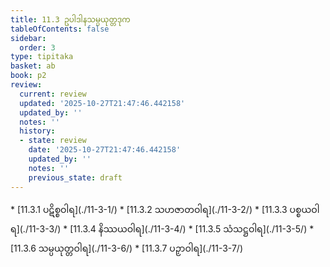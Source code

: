 ```yaml
---
title: 11.3 ဥပါဒါနသမ္ပယုတ္တဒုက
tableOfContents: false
sidebar:
  order: 3
type: tipitaka
basket: ab
book: p2
review:
  current: review
  updated: '2025-10-27T21:47:46.442158'
  updated_by: ''
  notes: ''
  history:
  - state: review
    date: '2025-10-27T21:47:46.442158'
    updated_by: ''
    notes: ''
    previous_state: draft
---
```



<ReviewStatus review={frontmatter.review} showDetails={true} />

<HypothesisAnnotation frontmatter={frontmatter} />

<DynamicBreadcrumb />



<TableOfContents book="p2" section="11.3">
* [11.3.1 ပဋိစ္စဝါရ](./11-3-1/)
* [11.3.2 သဟဇာတဝါရ](./11-3-2/)
* [11.3.3 ပစ္စယဝါရ](./11-3-3/)
* [11.3.4 နိဿယဝါရ](./11-3-4/)
* [11.3.5 သံသဋ္ဌဝါရ](./11-3-5/)
* [11.3.6 သမ္ပယုတ္တဝါရ](./11-3-6/)
* [11.3.7 ပဉှာဝါရ](./11-3-7/)
</TableOfContents>